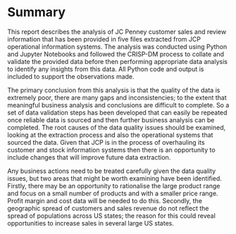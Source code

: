 # Summary

This report describes the analysis of JC Penney customer sales and review information that has been provided in five files extracted from JCP operational information systems. The analysis was conducted using Python and Jupyter Notebooks and followed the CRISP-DM process to collate and validate the provided data before then performing appropriate data analysis to identify any insights from this data. All Python code and output is included to support the observations made.

The primary conclusion from this analysis is that the quality of the data is extremely poor, there are many gaps and inconsistencies; to the extent that meaningful business analysis and conclusions are difficult to complete. So a set of data validation steps has been developed that can easily be repeated once reliable data is sourced and then further business analysis can be completed. The root causes of the data quality issues should be examined, looking at the extraction process and also the operational systems that sourced the data. Given that JCP is in the process of overhauling its customer and stock information systems then there is an opportunity to include changes that will improve future data extraction.

Any business actions need to be treated carefully given the data quality issues, but two areas that might be worth examining have been identified. Firstly, there may be an opportunity to rationalise the large product range and focus on a small number of products and with a smaller price range. Profit margin and cost data will be needed to do this. Secondly, the geographic spread of customers and sales revenue do not reflect the spread of populations across US states; the reason for this could reveal opportunities to increase sales in several large US states.




